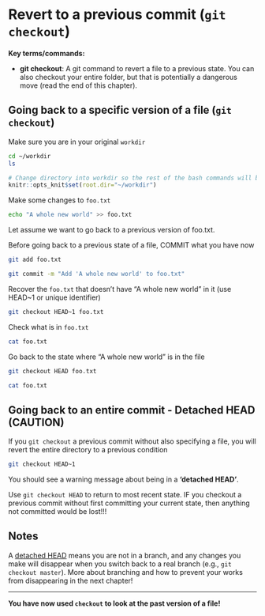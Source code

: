 # Revert to a previous commit (`git checkout`)

**Key terms/commands:**

* **git checkout**: A git command to revert a file to a previous state. You can also checkout your entire folder, but that is potentially a dangerous move (read the end of this chapter).

## Going back to a specific version of a file (`git checkout`)

Make sure you are in your original `workdir`
```bash
cd ~/workdir
ls
```

```r
# Change directory into workdir so the rest of the bash commands will be run in it
knitr::opts_knit$set(root.dir="~/workdir")
```

Make some changes to `foo.txt`

```bash
echo "A whole new world" >> foo.txt
```


Let assume we want to go back to a previous version of foo.txt.

Before going back to a previous state of a file, COMMIT what you have now

```bash
git add foo.txt

git commit -m "Add 'A whole new world' to foo.txt"
```

Recover the `foo.txt` that doesn't have "A whole new world" in it (use HEAD~1 or unique identifier)

```bash
git checkout HEAD~1 foo.txt
```

Check what is in `foo.txt`

```bash
cat foo.txt
```

Go back to the state where "A whole new world" is in the file

```bash
git checkout HEAD foo.txt

cat foo.txt
```

## Going back to an entire commit - Detached HEAD (CAUTION)

If you `git checkout` a previous commit without also specifying a file, you will revert the entire directory to a previous condition

```bash
git checkout HEAD~1 
```

You should see a warning message about being in a **'detached HEAD'**.

Use `git checkout HEAD` to return to most recent state. IF you checkout a previous commit without first committing your current state, then anything not committed would be lost!!!


## Notes {-}
A [detached HEAD](https://www.git-tower.com/learn/git/faq/detached-head-when-checkout-commit) means you are not in a branch, and any changes you make will disappear when you switch back to a real branch (e.g., `git checkout master`). More about branching and how to prevent your works from disappearing in the next chapter!

***
**You have now used `checkout` to look at the past version of a file!**
